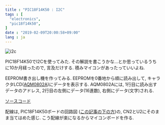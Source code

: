 ```yaml
---
title : "PIC18F14K50 : I2C"
tags : [
  "electronics",
  "pic18f14k50",
]
date : "2019-02-09T20:00:58+09:00"
lang : ja
---
```


![i2c](./i2c-1.jpg)

PIC18F14K50でI2Cを使ってみた.
その解説を書こうかな...とか思っているうちに10か月経ったので, 言及だけする.
積みマイコンがあったっていいよね.

EEPROM書き出し機を作ってみる.
EEPROMを0番地から順に読み出して,
キャラクタLCD([AQM0802A](http://akizukidenshi.com/catalog/g/gP-06669/))にデータを表示する.
AQM0802Aには, 1行目に読み出すデータのアドレス,
2行目の左側にデータ(16進数), 右側にデータ(文字)される.

[ソースコード](https://gist.github.com/xiupos/7b865db68e9d15b1d27a3270c4b1c031)

配線は, PIC18F14K50ボードの回路図
([この記事の下の方](/blog/pic18f14k50/board/))の,
CN2とU2にそのまま当てはめた感じ.
こう配線が楽になるからマイコンボードを作る.
